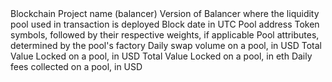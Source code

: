 <ParamField path="blockchain">
Blockchain
</ParamField>
<ParamField path="project">
Project name (balancer)
</ParamField>
<ParamField path="version">
Version of Balancer where the liquidity pool used in transaction is deployed
</ParamField>
<ParamField path="block_date">
Block date in UTC
</ParamField>
<ParamField path="project_contract_address">
Pool address
</ParamField>
<ParamField path="pool_symbol">
Token symbols, followed by their respective weights, if applicable
</ParamField>
<ParamField path="pool_type">
Pool attributes, determined by the pool&#x27;s factory
</ParamField>
<ParamField path="swap_amount_usd">
Daily swap volume on a pool, in USD
</ParamField>
<ParamField path="tvl_usd">
Total Value Locked on a pool, in USD
</ParamField>
<ParamField path="tvl_eth">
Total Value Locked on a pool, in eth
</ParamField>
<ParamField path="fee_amount_usd">
Daily fees collected on a pool, in USD
</ParamField>
